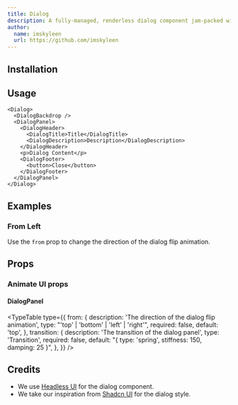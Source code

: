 ```yaml
---
title: Dialog
description: A fully-managed, renderless dialog component jam-packed with accessibility and keyboard features, perfect for building completely custom dialogs and alerts.
author:
  name: imskyleen
  url: https://github.com/imskyleen
---
```


<ComponentPreview name="headless-dialog-demo" />

## Installation

<ComponentInstallation name="headless-dialog" />

## Usage

```tsx
<Dialog>
  <DialogBackdrop />
  <DialogPanel>
    <DialogHeader>
      <DialogTitle>Title</DialogTitle>
      <DialogDescription>Description</DialogDescription>
    </DialogHeader>
    <p>Dialog Content</p>
    <DialogFooter>
      <button>Close</button>
    </DialogFooter>
  </DialogPanel>
</Dialog>
```

## Examples

### From Left

Use the `from` prop to change the direction of the dialog flip animation.

<ComponentPreview name="headless-dialog-from-demo" />

## Props

### Animate UI props

#### DialogPanel

<TypeTable
  type={{
    from: {
      description: 'The direction of the dialog flip animation',
      type: "'top' | 'bottom' | 'left' | 'right'",
      required: false,
      default: 'top',
    },
    transition: {
      description: 'The transition of the dialog panel',
      type: 'Transition',
      required: false,
      default: "{ type: 'spring', stiffness: 150, damping: 25 }",
    },
  }}
/>

## Credits

- We use [Headless UI](https://headlessui.com/react/dialog) for the dialog component.
- We take our inspiration from [Shadcn UI](https://ui.shadcn.com/docs/components/dialog) for the dialog style.
